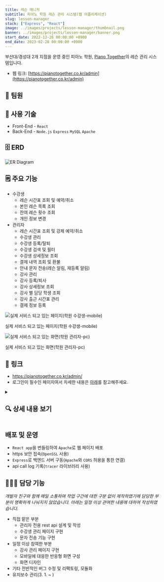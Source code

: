 ```yaml
---
title: 레슨 매니저
subtitle: 피아노 학원 레슨 관리 시스템(웹 어플리케이션)
slug: lesson-manager
stack: ["Express", "React"]
image: ../images/projects/lesson-manager/thumbnail.png
banner: ../images/projects/lesson-manager/banner.png
start_date: 2022-12-26 00:00:00 +0900
end_date: 2023-02-28 00:00:00 +0900
---
```




부산대/경성대 2개 지점을 운영 중인 피아노 학원, [Piano Together](https://pianotogether.co.kr)의 레슨 관리 시스템입니다.

- 웹 링크: [https://pianotogether.co.kr/admin](https://pianotogether.co.kr/admin)

## 👥 팀원


## 🔧 사용 기술

- Front-End - `React`
- Back-End  - `Node.js` `Express` `MySQL` `Apache`

## 🗄️️ ERD

![ER Diagram](../images/projects/lesson-manager/erd.png)

## 🗒️ 주요 기능

- 수강생
  - 레슨 시간표 조회 및 예약/취소
  - 본인 레슨 목록 조회
  - 잔여 레슨 횟수 조회
  - 개인 정보 변경
- 관리자
  - 레슨 시간표 조회 및 강제 예약/취소
  - 수강생 관리
  - 수강생 등록/탈퇴
  - 수강생 검색 및 필터
  - 수강생 상세정보 조회
  - 결제 내역 조회 및 환불
  - 안내 문자 전송(레슨 알림, 재등록 알림)
  - 강사 관리
  - 강사 등록/퇴사
  - 강사 상세정보 조회
  - 강사 별 담당 학생 조회
  - 강사 출근 시간표 관리
  - 결제 정보 등록

![실제 서비스 되고 있는 페이지(학원 수강생-mobile)](../images/projects/lesson-manager.png)

실제 서비스 되고 있는 페이지(학원 수강생-mobile)

![실제 서비스 되고 있는 화면(학원 관리자-pc)](https://s3-us-west-2.amazonaws.com/secure.notion-static.com/4af77e12-5e84-4c67-891a-c45b4749ce42/%ED%94%BC%EC%95%84%EB%85%B8_%ED%88%AC%EA%B2%8C%EB%8D%94_%EB%AA%A8%EC%9E%90%EC%9D%B4%ED%81%AC_%ED%99%94%EB%A9%B4.png)

실제 서비스 되고 있는 화면(학원 관리자-pc)

## 🔗 링크

- https://pianotogether.co.kr/admin/
- 로그인이 필수인 페이지여서 자세한 내용은 [아래](https://www.notion.so/38cd8462261f4843abf4802d55e4435d?pvs=21)를 참고해주세요.

<details>
  <summary><h2 className="inline-block">🔍 상세 내용 보기</h2></summary>

### DB 설계

![간략화한 데이터베이스 형태](https://s3-us-west-2.amazonaws.com/secure.notion-static.com/33170f28-995f-4ce1-b8f7-4262a447c3dc/%ED%94%BC%EC%95%84%EB%85%B8_%ED%88%AC%EA%B2%8C%EB%8D%94_db.drawio.png)

간략화한 데이터베이스 형태

### 접속 및 로그인

![로그인 화면](https://s3-us-west-2.amazonaws.com/secure.notion-static.com/d61ee678-e2fa-4e23-a47f-5e7c6daad5fb/%EC%8A%A4%ED%81%AC%EB%A6%B0%EC%83%B7_2023-03-18_153607.png)

로그인 화면

- https 보안 접속(`OpenSSL` 사용)
- CORS(Cross-Origin Resouce Sharing) 적용
- 세션 쿠키를 통한 로그인 정보 유지
- 패스워드 암호화 저장(SHA-512)

### 레슨 시간표

![스크린샷 2023-03-18 165924.png](https://s3-us-west-2.amazonaws.com/secure.notion-static.com/3bb80729-5c62-4628-903f-35bf6b9c557d/%EC%8A%A4%ED%81%AC%EB%A6%B0%EC%83%B7_2023-03-18_165924.png)

- 화면 생성
- 해당 날짜들에 출근하는 선생님들에 맞게 테이블 레이아웃 구성
- 해당 날짜들에 존재하는 레슨을 테이블에 추가
- 현재 시간 이후의 셀은 선생님 스케쥴에 맞춰 예약 가능함을 `+` 로 표시
- 주요 기능
- `+` 를 눌렀을 때 레슨 신규예약 모달 출력
- 예약된 셀을 눌렀을 때 레슨 상세 정보 모달 출력

(관리자 레슨 강제 취소/ 완료 처리 가능)

- 레슨 상태는 초/빨/갈/노 색으로 구분
- **더 보기**

![레슨 상세 정보 모달(관리자) - 레슨 완료와 레슨 취소가 가능](https://s3-us-west-2.amazonaws.com/secure.notion-static.com/7f65991a-2e1c-46d9-aef2-44347ac7933c/%EC%8A%A4%ED%81%AC%EB%A6%B0%EC%83%B7_2023-03-18_224447.png)

레슨 상세 정보 모달(관리자) - 레슨 완료와 레슨 취소가 가능

![DatePicker와 선생님 선택 기능](https://s3-us-west-2.amazonaws.com/secure.notion-static.com/d96454d9-9d08-4592-9054-6fb44a97f576/%EC%8A%A4%ED%81%AC%EB%A6%B0%EC%83%B7_2023-03-18_225227.png)

DatePicker와 선생님 선택 기능

![선생님 날짜 별 레슨 불가 시간 선택(관리자)](https://s3-us-west-2.amazonaws.com/secure.notion-static.com/b1ea698d-f829-4de9-aa31-d845e7d7db95/%EC%8A%A4%ED%81%AC%EB%A6%B0%EC%83%B7_2023-03-18_225436.png)

선생님 날짜 별 레슨 불가 시간 선택(관리자)

![좌측 네비게이션 바에서 타 지점 확인(관리자)](https://s3-us-west-2.amazonaws.com/secure.notion-static.com/24f23e37-b35e-482a-a4e1-08ac31219731/%EC%8A%A4%ED%81%AC%EB%A6%B0%EC%83%B7_2023-03-19_123649.png)

좌측 네비게이션 바에서 타 지점 확인(관리자)


### 수강생 관리(관리자)

![스크린샷 2023-03-18 165955.png](https://s3-us-west-2.amazonaws.com/secure.notion-static.com/a419a404-b2b3-4dae-bf2f-c513d131e259/%EC%8A%A4%ED%81%AC%EB%A6%B0%EC%83%B7_2023-03-18_165955.png)

- 수강생 필터(현재 수강생, 레슨 전날 대상자, 생일자 등)
- 수강생 검색(이름, 생일, 전화번호)
- 수강생 등록
- 수강생 정보 상세보기
- 수강생 탈퇴 처리
- 비밀번호 재설정
- 수강생 정보 수정
- 수강생 별 레슨 내역 확인
- 수강생 별 결제 내역 확인
- **더 보기**

![수강생 등록 창 - 잘못된 입력으로 등록버튼 누른 경우](https://s3-us-west-2.amazonaws.com/secure.notion-static.com/71fa6a63-7f16-4933-94e9-ac51f4a14eed/Untitled.png)

수강생 등록 창 - 잘못된 입력으로 등록버튼 누른 경우

![상세보기 창](https://s3-us-west-2.amazonaws.com/secure.notion-static.com/3f265506-c7ec-452d-847a-17203123eeee/%EC%8A%A4%ED%81%AC%EB%A6%B0%EC%83%B7_2023-03-19_124324.png)

상세보기 창

![비밀번호 재설정](https://s3-us-west-2.amazonaws.com/secure.notion-static.com/ae266832-8e5b-479d-a919-fbd981c151cd/Untitled.png)

비밀번호 재설정

![레슨 목록](https://s3-us-west-2.amazonaws.com/secure.notion-static.com/5ebfbae6-dbbc-4241-a503-44a1e5b9c389/Untitled.png)

레슨 목록

![레슨 예약/취소 내역](https://s3-us-west-2.amazonaws.com/secure.notion-static.com/d4d2d3ce-279f-45f5-a3fa-1ac98d62ee6a/Untitled.png)

레슨 예약/취소 내역

![결제 내역](https://s3-us-west-2.amazonaws.com/secure.notion-static.com/bac4a761-4cbd-4b54-9255-4b3315c9e320/Untitled.png)

결제 내역


### 문자 전송

[수강생 관리](https://www.notion.so/38cd8462261f4843abf4802d55e4435d?pvs=21) → 수강생 목록 체크 → 문자 전송 버튼

![Untitled](https://s3-us-west-2.amazonaws.com/secure.notion-static.com/025231cf-f33f-44ec-a5a9-a24b918df76c/Untitled.png)

`cafe24 문자 전송 api`를 사용하였습니다.

- 받는 사람 지정
- 체크 박스 리스트(수강생 번호를 index로 가지는 Map)로 기본 지정
- 수강생 검색으로 추가
- 전화번호 추가(수강생 외에도 문자 전송 가능)
- 레슨 전날 확인 문자
- 레슨 전날 대상자 filter에서 진입
- 지정된 레슨 확인 문구 발송
- 재등록 일주일 전 문자
- 재등록 일주일 전 filter에서 진입
- 지정된 재등록 기간 안내 문구 발송
- **더 보기**

![레슨 전날 확인 문자 전송](https://s3-us-west-2.amazonaws.com/secure.notion-static.com/14c93f8b-643c-415a-9c17-438b47764311/Untitled.png)

레슨 전날 확인 문자 전송

![재등록 일주일 전 문자 전송](https://s3-us-west-2.amazonaws.com/secure.notion-static.com/82ce49b9-b361-4828-a492-cf42c6977efe/Untitled.png)

재등록 일주일 전 문자 전송


### 강사 관리

![Untitled](https://s3-us-west-2.amazonaws.com/secure.notion-static.com/f1f8947e-b081-4eaf-868b-34201c90b64e/Untitled.png)

- 강사 시간표 관리(출근 시간대 설정)
- 강사 등록
- 강사 정보 상세보기
- 퇴사 처리
- 비밀번호 재설정
- 강사 정보 수정
- 기간 내 강사 별 레슨 통계
- 재등록률(담당 학생이 다시 등록했는지)
- 레슨 횟수(예약된 레슨 횟수와 레슨 완료 횟수)
- 강사 별 담당학생 확인
- **더 보기**

![출근 시간-레슨 예약 가능 시간(흰색)](https://s3-us-west-2.amazonaws.com/secure.notion-static.com/0eab9b61-9cf3-44da-bd00-e600320972d9/Untitled.png)

출근 시간-레슨 예약 가능 시간(흰색)

![강사 등록](https://s3-us-west-2.amazonaws.com/secure.notion-static.com/76c3280f-275f-4d58-8f30-bdff2f1a8a09/Untitled.png)

강사 등록

![강사 별 상세 정보 ](https://s3-us-west-2.amazonaws.com/secure.notion-static.com/f21ddb7c-aac8-427c-a180-c2b00e19382b/Untitled.png)

강사 별 상세 정보

![강사 별 담당 학생 목록](https://s3-us-west-2.amazonaws.com/secure.notion-static.com/21d0c320-2b04-452e-8ee2-7e2fbd51715f/Untitled.png)

강사 별 담당 학생 목록


### 결제 정보 등록

![Untitled](https://s3-us-west-2.amazonaws.com/secure.notion-static.com/277a815a-cedd-41d7-9331-eb1386a2ea05/Untitled.png)

결제 내역을 데이터베이스에 등록

### 모바일 환경

`react-responsive` 를 활용하여 화면 크기에 따른 반응형 디자인 구성

![로그인 화면](https://s3-us-west-2.amazonaws.com/secure.notion-static.com/6f30d35e-8bf8-44c4-9783-cb1354c4f20f/KakaoTalk_20230319_141646556.jpg)

로그인 화면

![레슨 시간표](https://s3-us-west-2.amazonaws.com/secure.notion-static.com/8945b1b8-5cd9-49cb-9634-33a38998d803/KakaoTalk_20230319_141215288_01.jpg)

레슨 시간표

![레슨 예약](https://s3-us-west-2.amazonaws.com/secure.notion-static.com/5e30393a-b302-4cb6-8dce-8f341dc5bdc7/KakaoTalk_20230319_141615041.jpg)

레슨 예약

![네비게이션](https://s3-us-west-2.amazonaws.com/secure.notion-static.com/991ff176-9158-4383-854f-1d14cd223fa8/KakaoTalk_20230319_141215288_02.jpg)

네비게이션

![내 정보 수정](https://s3-us-west-2.amazonaws.com/secure.notion-static.com/58e3c5cf-1483-4f4b-bc44-9c516b1ec093/KakaoTalk_20230319_141215288_03.jpg)

내 정보 수정

![내 레슨 내역](https://s3-us-west-2.amazonaws.com/secure.notion-static.com/57d2f57c-26b2-4287-a36a-93f11fc0062f/KakaoTalk_20230319_141215288_04.jpg)

내 레슨 내역

---
</details>



## 배포 및 운영

- `React app`을 번들링하여 `Apache`로 웹 페이지 배포
- https 보안 접속(`OpenSSL` 사용)
- `Express`로 백엔드 서버 구동(`Apache`와 `CORS` 허용을 통한 연결)
- api call log 기록(`tracer` 라이브러리 사용)

## 👨🏻‍💻 담당 기능

*개발자 친구와 함께 매일 소통하며 작업 구간에 대한 구분 없이 제작하였기에 담당한 부분이 명확하게 나눠지지 않았습니다. 아래는 일정 이상 관여한 내용에 대하여 작성하였습니다.*

- 직접 맡은 부분
  - 관리자 전용 rest api 설계 및 작성
  - 수강생 관리 페이지 구현
  - 문자 전송 기능 구현
- 일정 이상 참여한 부분
  - 강사 관리 페이지 구현
  - 모바일에 대응한 반응형 화면 구성
  - 화면 디자인
- 기타 전반적인 버그 수정 및 리팩토링, 모듈화
- 유지보수 관리(3. 1. ~ )